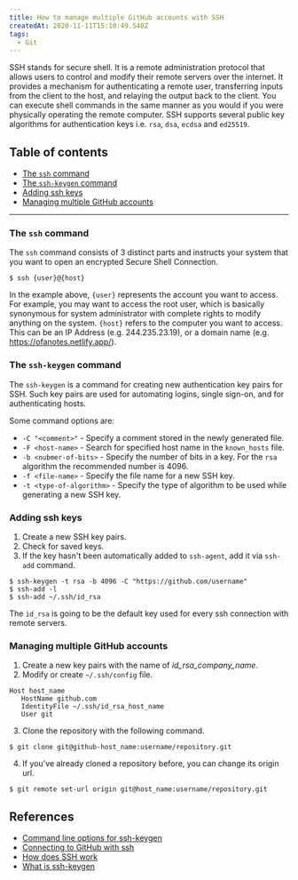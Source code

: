 ```yaml
---
title: How to manage multiple GitHub accounts with SSH
createdAt: 2020-11-11T15:10:49.540Z
tags:
  - Git
---
```


<MDXHeadingOne />

SSH stands for secure shell. It is a remote administration protocol that allows users to control and modify their remote servers over the internet. It provides a mechanism for authenticating a remote user, transferring inputs from the client to the host, and relaying the output back to the client. You can execute shell commands in the same manner as you would if you were physically operating the remote computer. SSH supports several public key algorithms for authentication keys i.e. `rsa`, `dsa`, `ecdsa` and `ed25519`.

## Table of contents

- [The `ssh` command](#the-ssh-command)
- [The `ssh-keygen` command](#the-ssh-keygen-command)
- [Adding ssh keys](#adding-ssh-keys)
- [Managing multiple GitHub accounts](#managing-multiple-github-accounts)

---

### The `ssh` command

The `ssh` command consists of 3 distinct parts and instructs your system that you want to open an encrypted Secure Shell Connection.

```shell script
$ ssh {user}@{host}
```

In the example above, `{user}` represents the account you want to access. For example, you may want to access the root user, which is basically synonymous for system administrator with complete rights to modify anything on the system. `{host}` refers to the computer you want to access. This can be an IP Address (e.g. 244.235.23.19), or a domain name (e.g. https://ofanotes.netlify.app/).

### The `ssh-keygen` command

The `ssh-keygen` is a command for creating new authentication key pairs for SSH. Such key pairs are used for automating logins, single sign-on, and for authenticating hosts.

Some command options are:

- `-C "<comment>"` - Specify a comment stored in the newly generated file.
- `-F <host-name>` - Search for specified host name in the `known_hosts` file.
- `-b <nubmer-of-bits>` - Specify the number of bits in a key. For the `rsa` algorithm the recommended number is 4096.
- `-f <file-name>` - Specify the file name for a new SSH key.
- `-t <type-of-algorithm>` - Specify the type of algorithm to be used while generating a new SSH key.

### Adding ssh keys

1. Create a new SSH key pairs.
2. Check for saved keys.
3. If the key hasn't been automatically added to `ssh-agent`, add it via `ssh-add` command.

```shell script
$ ssh-keygen -t rsa -b 4096 -C "https://github.com/username"
$ ssh-add -l
$ ssh-add ~/.ssh/id_rsa
```

The `id_rsa` is going to be the default key used for every ssh connection with remote servers.

### Managing multiple GitHub accounts

1. Create a new key pairs with the name of _id_rsa_company_name_.
2. Modify or create `~/.ssh/config` file.

```
Host host_name
   HostName github.com
   IdentityFile ~/.ssh/id_rsa_host_name
   User git
```

3. Clone the repository with the following command.

```shell script
$ git clone git@github-host_name:username/repository.git
```

4. If you've already cloned a repository before, you can change its origin url.

```shell script
$ git remote set-url origin git@host_name:username/repository.git
```

## References

- [Command line options for ssh-keygen](https://linux.die.net/man/1/ssh-keygen)
- [Connecting to GitHub with ssh](https://docs.github.com/en/free-pro-team@latest/github/authenticating-to-github/connecting-to-github-with-ssh)
- [How does SSH work](https://www.hostinger.com/tutorials/ssh-tutorial-how-does-ssh-work)
- [What is ssh-keygen](https://www.ssh.com/ssh/keygen/)
